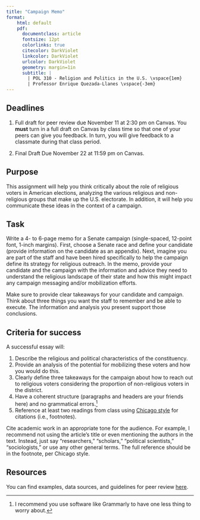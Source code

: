 ```yaml
---
title: "Campaign Memo"
format:
    html: default
    pdf: 
      documentclass: article
      fontsize: 12pt
      colorlinks: true
      citecolor: DarkViolet
      linkcolor: DarkViolet
      urlcolor: DarkViolet
      geometry: margin=1in
      subtitle: | 
        | POL 310 - Religion and Politics in the U.S. \vspace{1em}
        | Professor Enrique Quezada-Llanes \vspace{-3em}
---
```


:::{.callout-important}
## Deadlines

1. Full draft for peer review due November 11 at 2:30 pm on Canvas. You **must** turn in a full draft on Canvas by class time so that one of your peers can give you feedback. In turn, you will give feedback to a classmate during that class period.

2. Final Draft Due November 22 at 11:59 pm on Canvas.
:::


## Purpose

This assignment will help you think critically about the role of religious voters in American elections, analyzing the various religious and non-religious groups that make up the U.S. electorate. In addition, it will help you communicate these ideas in the context of a campaign.

## Task

Write a 4- to 6-page memo for a Senate campaign (single-spaced, 12-point font, 1-inch margins). First, choose a Senate race and define your candidate (provide information on the candidate as an appendix). Next, imagine you are part of the staff and have been hired specifically to help the campaign define its strategy for religious outreach. In the memo, provide your candidate and the campaign with the information and advice they need to understand the religious landscape of their state and how this might impact any campaign messaging and/or mobilization efforts.

Make sure to provide clear takeaways for your candidate and campaign. Think about three things you want the staff to remember and be able to execute. The information and analysis you present support those conclusions.


## Criteria for success

A successful essay will:

1. Describe the religious and political characteristics of the constituency.
2. Provide an analysis of the potential for mobilizing these voters and how you would do this.
3. Clearly define three takeaways for the campaign about how to reach out to religious voters considering the proportion of non-religious voters in the district.
4. Have a coherent structure (paragraphs and headers are your friends here) and no grammatical errors.^[I recommend you use software like Grammarly to have one less thing to worry about.]
5. Reference at least two readings from class using [Chicago style](https://politics.ucsc.edu/undergraduate/chicago%20style%20guide.pdf) for citations (i.e., footnotes). 

Cite academic work in an appropriate tone for the audience. For example, I recommend not using the article's title or even mentioning the authors in the text. Instead, just say "researchers," "scholars," "political scientists," "sociologists," or use any other general terms. The full reference should be in the footnote, per Chicago style. 


## Resources

You can find examples, data sources, and guidelines for peer review [here](../resource/campaign-memo-resources.qmd).


